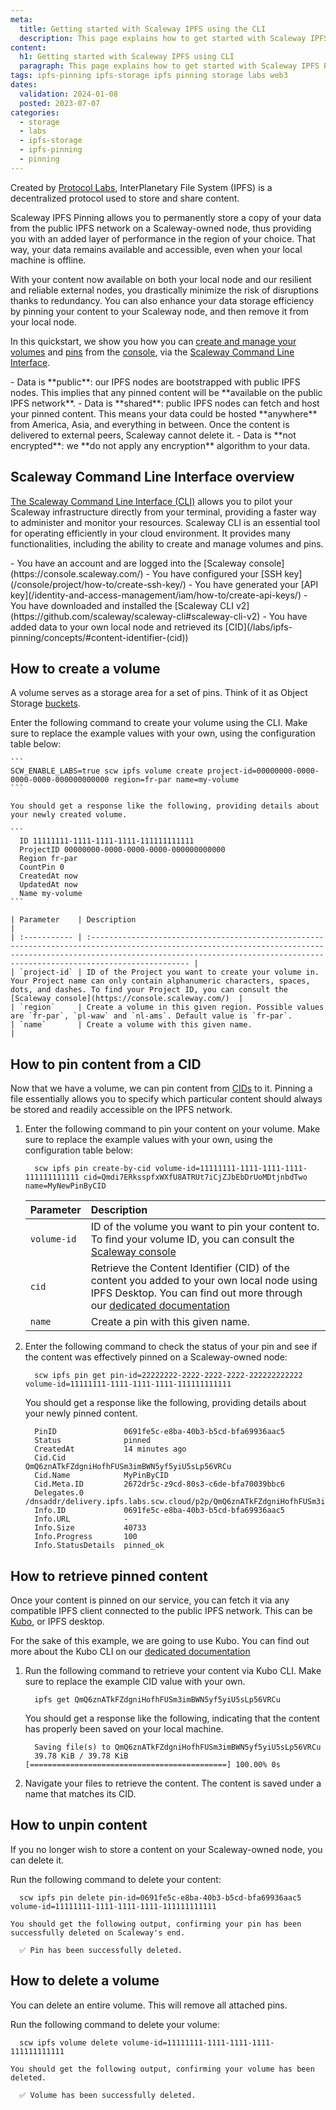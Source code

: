 ```yaml
---
meta:
  title: Getting started with Scaleway IPFS using the CLI
  description: This page explains how to get started with Scaleway IPFS Pinning using the CLI
content:
  h1: Getting started with Scaleway IPFS using CLI
  paragraph: This page explains how to get started with Scaleway IPFS Pinning using the CLI
tags: ipfs-pinning ipfs-storage ipfs pinning storage labs web3
dates:
  validation: 2024-01-08
  posted: 2023-07-07
categories:
  - storage
  - labs
  - ipfs-storage
  - ipfs-pinning
  - pinning
---
```


Created by [Protocol Labs](https://protocol.ai/), InterPlanetary File System (IPFS) is a decentralized protocol used to store and share content.

Scaleway IPFS Pinning allows you to permanently store a copy of your data from the public IPFS network on a Scaleway-owned node, thus providing you with an added layer of performance in the region of your choice. That way, your data remains available and accessible, even when your local machine is offline.

With your content now available on both your local node and our resilient and reliable external nodes, you drastically minimize the risk of disruptions thanks to redundancy. You can also enhance your data storage efficiency by pinning your content to your Scaleway node, and then remove it from your local node.

In this quickstart, we show you how you can [create and manage your volumes](/labs/ipfs-pinning/api-cli/volumes-operations) and [pins](/labs/ipfs-pinning/api-cli/pin-operations) from the [console](https://console.scaleway.com/login), via the [Scaleway Command Line Interface](https://github.com/scaleway/scaleway-cli).

<Message type="important">
  - Data is **public**: our IPFS nodes are bootstrapped with public IPFS nodes. This implies that any pinned content will be **available on the public IPFS network**.
  - Data is **shared**: public IPFS nodes can fetch and host your pinned content. This means your data could be hosted **anywhere** from America, Asia, and everything in between. Once the content is delivered to external peers, Scaleway cannot delete it.
  - Data is **not encrypted**: we **do not apply any encryption** algorithm to your data.
</Message>

## Scaleway Command Line Interface overview

[The Scaleway Command Line Interface (CLI)](https://github.com/scaleway/scaleway-cli) allows you to pilot your Scaleway infrastructure directly from your terminal, providing a faster way to administer and monitor your resources. Scaleway CLI is an essential tool for operating efficiently in your cloud environment. It provides many functionalities, including the ability to create and manage volumes and pins.

<Macro id="iam-requirements" />

<Message type="requirement">
  - You have an account and are logged into the [Scaleway console](https://console.scaleway.com/)
  - You have configured your [SSH key](/console/project/how-to/create-ssh-key/)
  - You have generated your [API key](/identity-and-access-management/iam/how-to/create-api-keys/)
  - You have downloaded and installed the [Scaleway CLI v2](https://github.com/scaleway/scaleway-cli#scaleway-cli-v2)
  - You have added data to your own local node and retrieved its [CID](/labs/ipfs-pinning/concepts/#content-identifier-(cid))
</Message>

## How to create a volume

A volume serves as a storage area for a set of pins. Think of it as Object Storage [buckets](/storage/object/concepts/#bucket).

Enter the following command to create your volume using the CLI. Make sure to replace the example values with your own, using the configuration table below:

    ```
    SCW_ENABLE_LABS=true scw ipfs volume create project-id=00000000-0000-0000-0000-000000000000 region=fr-par name=my-volume 
    ```

    You should get a response like the following, providing details about your newly created volume.

    ```
      ID 11111111-1111-1111-1111-111111111111
      ProjectID 00000000-0000-0000-0000-000000000000
      Region fr-par
      CountPin 0
      CreatedAt now
      UpdatedAt now
      Name my-volume
    ```

    | Parameter    | Description                                                                                                                                                                                                                               |
    | :----------- | :---------------------------------------------------------------------------------------------------------------------------------------------------------------------------------------------------------------------------------------- |
    | `project-id` | ID of the Project you want to create your volume in. Your Project name can only contain alphanumeric characters, spaces, dots, and dashes. To find your Project ID, you can consult the [Scaleway console](https://console.scaleway.com/)  |
    | `region`     | Create a volume in this given region. Possible values are `fr-par`, `pl-waw` and `nl-ams`. Default value is `fr-par`.    
    | `name`       | Create a volume with this given name.                                                                                                                                                                                                     |

## How to pin content from a CID

Now that we have a volume, we can pin content from [CIDs](/labs/ipfs-pinning/concepts/#content-identifier-(cid)) to it. Pinning a file essentially allows you to specify which particular content should always be stored and readily accessible on the IPFS network.

1. Enter the following command to pin your content on your volume. Make sure to replace the example values with your own, using the configuration table below:

    ```
      scw ipfs pin create-by-cid volume-id=11111111-1111-1111-1111-111111111111 cid=Qmdi7ERksspfxWXfU8ATRUt7iCjZJbEbDrUoMDtjnbdTwo name=MyNewPinByCID
    ```

    | Parameter    | Description                                                                                                                                                                                                               |
    | :----------- | :------------------------------------------------------------------------------------------------------------------------------------------------------------------------------------------------------------------------ |
    | `volume-id`  | ID of the volume you want to pin your content to. To find your volume ID, you can consult the [Scaleway console](https://console.scaleway.com/)                                                                           |
    | `cid`        | Retrieve the Content Identifier (CID) of the content you added to your own local node using IPFS Desktop. You can find out more through our [dedicated documentation](/labs/ipfs-pinning/reference-content/install-ipfs-desktop/) |
    | `name`       | Create a pin with this given name.                                                                                                                                                                                        |

2. Enter the following command to check the status of your pin and see if the content was effectively pinned on a Scaleway-owned node:

    ```
      scw ipfs pin get pin-id=22222222-2222-2222-2222-222222222222 volume-id=11111111-1111-1111-1111-111111111111
    ```

    You should get a response like the following, providing details about your newly pinned content.

    ```
      PinID               0691fe5c-e8ba-40b3-b5cd-bfa69936aac5
      Status              pinned
      CreatedAt           14 minutes ago
      Cid.Cid             QmQ6znATkFZdgniHofhFUSm3imBWN5yf5yiU5sLp56VRCu
      Cid.Name            MyPinByCID
      Cid.Meta.ID         2672dr5c-z9cd-80s3-c6de-bfa70039bbc6
      Delegates.0         /dnsaddr/delivery.ipfs.labs.scw.cloud/p2p/QmQ6znATkFZdgniHofhFUSm3imBWN5yf5yiU5sLp56VRCu
      Info.ID             0691fe5c-e8ba-40b3-b5cd-bfa69936aac5
      Info.URL            -
      Info.Size           40733
      Info.Progress       100
      Info.StatusDetails  pinned_ok
    ```

## How to retrieve pinned content

Once your content is pinned on our service, you can fetch it via any compatible IPFS client connected to the public IPFS network. This can be [Kubo](https://docs.ipfs.tech/install/command-line/), or IPFS desktop.

For the sake of this example, we are going to use Kubo. You can find out more about the Kubo CLI on our [dedicated documentation](/labs/ipfs-pinning/api-cli/ipfs-cli/)

1. Run the following command to retrieve your content via Kubo CLI. Make sure to replace the example CID value with your own.

    ```
      ipfs get QmQ6znATkFZdgniHofhFUSm3imBWN5yf5yiU5sLp56VRCu
    ```

    You should get a response like the following, indicating that the content has properly been saved on your local machine.

    ```
      Saving file(s) to QmQ6znATkFZdgniHofhFUSm3imBWN5yf5yiU5sLp56VRCu
      39.78 KiB / 39.78 KiB [============================================] 100.00% 0s
    ```

2. Navigate your files to retrieve the content. The content is saved under a name that matches its CID.

## How to unpin content

If you no longer wish to store a content on your Scaleway-owned node, you can delete it.

Run the following command to delete your content:

  ```
    scw ipfs pin delete pin-id=0691fe5c-e8ba-40b3-b5cd-bfa69936aac5 volume-id=11111111-1111-1111-1111-111111111111
  ```

    You should get the following output, confirming your pin has been successfully deleted on Scaleway's end.

  ```
    ✅ Pin has been successfully deleted.
  ```

## How to delete a volume

You can delete an entire volume. This will remove all attached pins.

Run the following command to delete your volume:

  ```
    scw ipfs volume delete volume-id=11111111-1111-1111-1111-111111111111
  ```

    You should get the following output, confirming your volume has been deleted.

  ```
    ✅ Volume has been successfully deleted.
  ```

